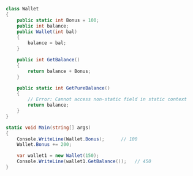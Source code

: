 ```csharp
class Wallet
{
    public static int Bonus = 100;
    public int balance;
    public Wallet(int bal)
    {
        balance = bal;
    }

    public int GetBalance()
    {
        return balance + Bonus;
    }

    public static int GetPureBalance()
    {
        // Error: Cannot access non-static field in static context
        return balance;
    }
}

static void Main(string[] args)
{
    Console.WriteLine(Wallet.Bonus);      // 100
    Wallet.Bonus += 200;

    var wallet1 = new Wallet(150);
    Console.WriteLine(wallet1.GetBalance());   // 450
}
```
